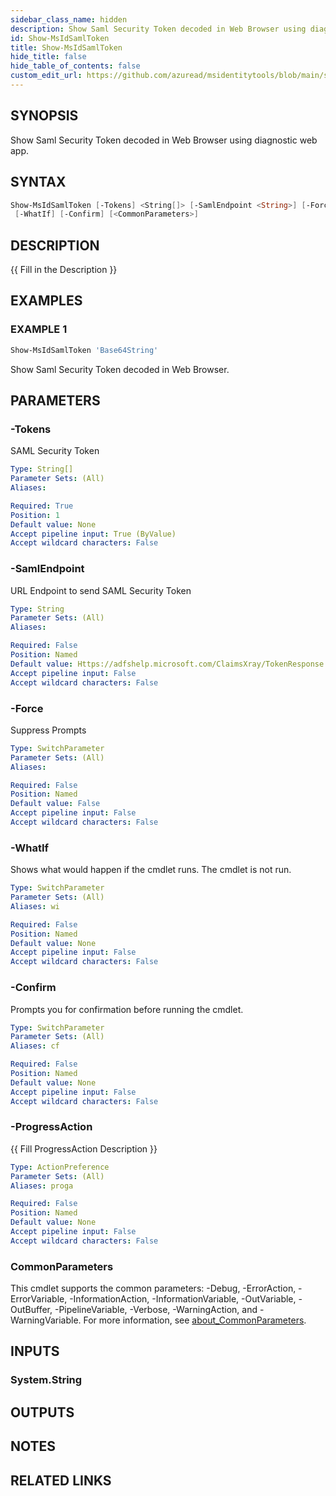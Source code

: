 ```yaml
---
sidebar_class_name: hidden
description: Show Saml Security Token decoded in Web Browser using diagnostic web app.
id: Show-MsIdSamlToken
title: Show-MsIdSamlToken
hide_title: false
hide_table_of_contents: false
custom_edit_url: https://github.com/azuread/msidentitytools/blob/main/src/Show-MsIdSamlToken.ps1
---
```


## SYNOPSIS

Show Saml Security Token decoded in Web Browser using diagnostic web app.

## SYNTAX

```powershell
Show-MsIdSamlToken [-Tokens] <String[]> [-SamlEndpoint <String>] [-Force] [-ProgressAction <ActionPreference>]
 [-WhatIf] [-Confirm] [<CommonParameters>]
```

## DESCRIPTION

\{\{ Fill in the Description \}\}

## EXAMPLES

### EXAMPLE 1

```powershell
Show-MsIdSamlToken 'Base64String'
```

Show Saml Security Token decoded in Web Browser.

## PARAMETERS

### -Tokens

SAML Security Token

```yaml
Type: String[]
Parameter Sets: (All)
Aliases:

Required: True
Position: 1
Default value: None
Accept pipeline input: True (ByValue)
Accept wildcard characters: False
```

### -SamlEndpoint

URL Endpoint to send SAML Security Token

```yaml
Type: String
Parameter Sets: (All)
Aliases:

Required: False
Position: Named
Default value: Https://adfshelp.microsoft.com/ClaimsXray/TokenResponse
Accept pipeline input: False
Accept wildcard characters: False
```

### -Force

Suppress Prompts

```yaml
Type: SwitchParameter
Parameter Sets: (All)
Aliases:

Required: False
Position: Named
Default value: False
Accept pipeline input: False
Accept wildcard characters: False
```

### -WhatIf

Shows what would happen if the cmdlet runs.
The cmdlet is not run.

```yaml
Type: SwitchParameter
Parameter Sets: (All)
Aliases: wi

Required: False
Position: Named
Default value: None
Accept pipeline input: False
Accept wildcard characters: False
```

### -Confirm

Prompts you for confirmation before running the cmdlet.

```yaml
Type: SwitchParameter
Parameter Sets: (All)
Aliases: cf

Required: False
Position: Named
Default value: None
Accept pipeline input: False
Accept wildcard characters: False
```

### -ProgressAction

\{\{ Fill ProgressAction Description \}\}

```yaml
Type: ActionPreference
Parameter Sets: (All)
Aliases: proga

Required: False
Position: Named
Default value: None
Accept pipeline input: False
Accept wildcard characters: False
```

### CommonParameters

This cmdlet supports the common parameters: -Debug, -ErrorAction, -ErrorVariable, -InformationAction, -InformationVariable, -OutVariable, -OutBuffer, -PipelineVariable, -Verbose, -WarningAction, and -WarningVariable. For more information, see [about_CommonParameters](http://go.microsoft.com/fwlink/?LinkID=113216).

## INPUTS

### System.String

## OUTPUTS

## NOTES

## RELATED LINKS
